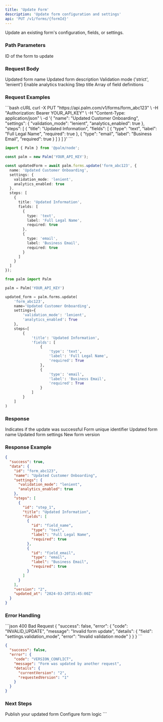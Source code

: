 ```yaml
---
title: 'Update Form'
description: 'Update form configuration and settings'
api: 'PUT /v1/forms/{formId}'
---
```


Update an existing form's configuration, fields, or settings.

### Path Parameters

<ParamField path="formId" type="string" required>
  ID of the form to update
</ParamField>

### Request Body

<ParamField body="name" type="string">
  Updated form name
</ParamField>

<ParamField body="description" type="string">
  Updated form description
</ParamField>

<ParamField body="settings" type="object">
  <Expandable title="Form settings">
    <ParamField body="validation_mode" type="string">
      Validation mode ('strict', 'lenient')
    </ParamField>
    <ParamField body="analytics_enabled" type="boolean">
      Enable analytics tracking
    </ParamField>
  </Expandable>
</ParamField>

<ParamField body="steps" type="array">
  <Expandable title="Form steps">
    <ParamField body="title" type="string">
      Step title
    </ParamField>
    <ParamField body="fields" type="array">
      Array of field definitions
    </ParamField>
  </Expandable>
</ParamField>

### Request Examples

<CodeGroup>
```bash cURL
curl -X PUT "https://api.palm.com/v1/forms/form_abc123" \
  -H "Authorization: Bearer YOUR_API_KEY" \
  -H "Content-Type: application/json" \
  -d '{
    "name": "Updated Customer Onboarding",
    "settings": {
      "validation_mode": "lenient",
      "analytics_enabled": true
    },
    "steps": [
      {
        "title": "Updated Information",
        "fields": [
          {
            "type": "text",
            "label": "Full Legal Name",
            "required": true
          },
          {
            "type": "email",
            "label": "Business Email",
            "required": true
          }
        ]
      }
    ]
  }'
```

```typescript Node
import { Palm } from '@palm/node';

const palm = new Palm('YOUR_API_KEY');

const updatedForm = await palm.forms.update('form_abc123', {
  name: 'Updated Customer Onboarding',
  settings: {
    validation_mode: 'lenient',
    analytics_enabled: true
  },
  steps: [
    {
      title: 'Updated Information',
      fields: [
        {
          type: 'text',
          label: 'Full Legal Name',
          required: true
        },
        {
          type: 'email',
          label: 'Business Email',
          required: true
        }
      ]
    }
  ]
});
```

```python Python
from palm import Palm

palm = Palm('YOUR_API_KEY')

updated_form = palm.forms.update(
    'form_abc123',
    name='Updated Customer Onboarding',
    settings={
        'validation_mode': 'lenient',
        'analytics_enabled': True
    },
    steps=[
        {
            'title': 'Updated Information',
            'fields': [
                {
                    'type': 'text',
                    'label': 'Full Legal Name',
                    'required': True
                },
                {
                    'type': 'email',
                    'label': 'Business Email',
                    'required': True
                }
            ]
        }
    ]
)
```
</CodeGroup>

### Response

<ResponseField name="success" type="boolean">
  Indicates if the update was successful
</ResponseField>

<ResponseField name="data" type="object">
  <Expandable title="Updated form object">
    <ResponseField name="id" type="string">
      Form unique identifier
    </ResponseField>
    <ResponseField name="name" type="string">
      Updated form name
    </ResponseField>
    <ResponseField name="settings" type="object">
      Updated form settings
    </ResponseField>
    <ResponseField name="version" type="string">
      New form version
    </ResponseField>
  </Expandable>
</ResponseField>

### Response Example

```json
{
  "success": true,
  "data": {
    "id": "form_abc123",
    "name": "Updated Customer Onboarding",
    "settings": {
      "validation_mode": "lenient",
      "analytics_enabled": true
    },
    "steps": [
      {
        "id": "step_1",
        "title": "Updated Information",
        "fields": [
          {
            "id": "field_name",
            "type": "text",
            "label": "Full Legal Name",
            "required": true
          },
          {
            "id": "field_email",
            "type": "email",
            "label": "Business Email",
            "required": true
          }
        ]
      }
    ],
    "version": "2",
    "updated_at": "2024-03-20T15:45:00Z"
  }
}
```

### Error Handling

<CodeGroup>
```json 400 Bad Request
{
  "success": false,
  "error": {
    "code": "INVALID_UPDATE",
    "message": "Invalid form update",
    "details": {
      "field": "settings.validation_mode",
      "error": "Invalid validation mode"
    }
  }
}
```

```json 409 Conflict
{
  "success": false,
  "error": {
    "code": "VERSION_CONFLICT",
    "message": "Form was updated by another request",
    "details": {
      "currentVersion": "2",
      "requestedVersion": "1"
    }
  }
}
```
</CodeGroup>

### Next Steps

<Card title="Publish Form" icon="rocket" href="/api-reference/forms/core/publish">
  Publish your updated form
</Card>

<Card title="Add Logic" icon="code" href="/api-reference/forms/logic/conditions">
  Configure form logic
</Card>
```